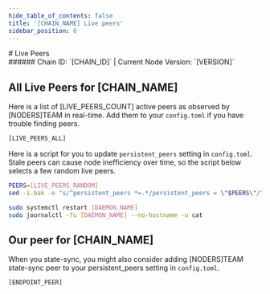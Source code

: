 ```yaml
---
hide_table_of_contents: false
title: '[CHAIN_NAME] Live peers'
sidebar_position: 6
---
```


<div class="h1-with-icon icon-[CHAIN_SYSTEM_NAME]"># Live Peers</div>
###### Chain ID: `[CHAIN_ID]` | Current Node Version: `[VERSION]`

## All Live Peers for [CHAIN_NAME]

Here is a list of [LIVE_PEERS_COUNT] active peers as observed by [NODERS]TEAM in real-time. Add them to your `config.toml` if you have trouble finding peers.

```bash
[LIVE_PEERS_ALL]
```

Here is a script for you to update `persistent_peers` setting in `config.toml`. Stale peers can cause node inefficiency over time, so the script below selects a few random live peers.

```bash
PEERS=[LIVE_PEERS_RANDOM]
sed -i.bak -e "s/^persistent_peers *=.*/persistent_peers = \"$PEERS\"/" [DAEMON_HOME]/config/config.toml

sudo systemctl restart [DAEMON_NAME]
sudo journalctl -fu [DAEMON_NAME] --no-hostname -o cat
```

## Our peer for [CHAIN_NAME]

When you state-sync, you might also consider adding [NODERS]TEAM state-sync peer to your persistent_peers setting in `config.toml`.

```bash
[ENDPOINT_PEER]
```
